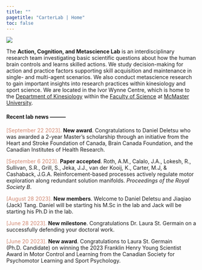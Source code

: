 ```yaml
---
title: ""
pagetitle: "CarterLab | Home"
toc: false
---
```


![](images/uni-hall-front.jpg)

The **Action, Cognition, and Metascience Lab** is an interdisciplinary research team investigating basic scientific questions about how the human brain controls and learns skilled actions. We study decision-making for action and practice factors supporting skill acquisition and maintenance in single- and multi-agent scenarios. We also conduct metascience research to gain important insights into research practices within kinesiology and sport science. We are located in the Ivor Wynne Centre, which is home to the [Department of Kinesiology](https://www.science.mcmaster.ca/kinesiology/) within the [Faculty of Science](https://www.science.mcmaster.ca/) at [McMaster University](https://www.mcmaster.ca/).

#### Recent lab news ---------

<font color="#d08770">[September 22 2023].</font> **New award**. Congratulations to Daniel Deletsu who was awarded a 2-year Master's scholarship through an initiative from the Heart and Stroke Foundation of Canada, Brain Canada Foundation, and the Canadian Institutes of Health Research.

<font color="#d08770">[September 6 2023].</font> **Paper accepted**.   Roth, A.M., Calalo, J.A., Lokesh, R., Sullivan, S.R., Grill, S., Jeka, J.J., van der Kooij, K., Carter, M.J, & Cashaback, J.G.A. Reinforcement-based processes actively regulate motor exploration along redundant solution manifolds. *Proceedings of the Royal Society B*.

<font color="#d08770">[August 28 2023].</font> **New members**. Welcome to Daniel Deletsu and Jiaqiao (Jack) Tang. Daniel will be starting his M.Sc in the lab and Jack will be starting his Ph.D in the lab.

<font color="#d08770">[June 28 2023].</font> **New milestone**. Congratulations Dr. Laura St. Germain on a successfully defending your doctoral work.

<font color="#d08770">[June 20 2023].</font> **New award**. Congratulations to Laura St. Germain (Ph.D. Candidate) on winning the 2023 Franklin Henry Young Scientist Award in Motor Control and Learning from the Canadian Society for Psychomotor Learning and Sport Psychology.
